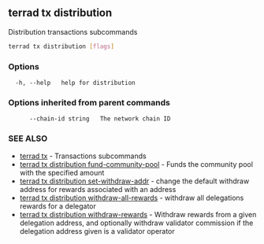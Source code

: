 ## terrad tx distribution

Distribution transactions subcommands

```sh Terrad
terrad tx distribution [flags]
```

### Options

```
  -h, --help   help for distribution
```

### Options inherited from parent commands

```
      --chain-id string   The network chain ID
```

### SEE ALSO

* [terrad tx](terrad_tx.md)	 - Transactions subcommands
* [terrad tx distribution fund-community-pool](terrad_tx_distribution_fund-community-pool.md)	 - Funds the community pool with the specified amount
* [terrad tx distribution set-withdraw-addr](terrad_tx_distribution_set-withdraw-addr.md)	 - change the default withdraw address for rewards associated with an address
* [terrad tx distribution withdraw-all-rewards](terrad_tx_distribution_withdraw-all-rewards.md)	 - withdraw all delegations rewards for a delegator
* [terrad tx distribution withdraw-rewards](terrad_tx_distribution_withdraw-rewards.md)	 - Withdraw rewards from a given delegation address, and optionally withdraw validator commission if the delegation address given is a validator operator


